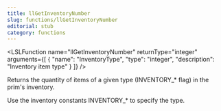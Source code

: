 ```yaml
---
title: llGetInventoryNumber
slug: functions/llGetInventoryNumber
editorial: stub
category: functions
---
```


<LSLFunction
	name="llGetInventoryNumber"
	returnType="integer"
	arguments={[
	{
		"name": "InventoryType",
		"type": "integer",
		"description": "Inventory item type"
	}
]}
/>

Returns the quantity of items of a given type (INVENTORY_* flag) in the prim's inventory.

Use the inventory constants INVENTORY_* to specify the type.
